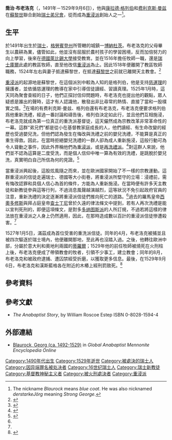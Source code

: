{{NoteTA
|G1=People
|G2=Country
}}
'''喬治·布老洛克'''（{{lang-en|George Blaurock}}，1491年－1529年9月6日），他與[[康拉德·格列伯|康拉德·格列伯]]和[[费利克斯·曼兹|费利克斯·曼兹]]在[[蘇黎世|蘇黎世]]聯合創始[[瑞士弟兄會|瑞士弟兄會]]，從而成為[[重浸派|重浸派]]創始人之一<ref>The nickname ''Blaurock'' means ''blue coat''. He was also nicknamed ''derstarkeJörg'' meaning ''Strong George''.</ref>。

==生平==
於1491年出生於[[瑞士|瑞士]]，[[格勞賓登州|格勞賓登州]]所管轄的城鎮一[[博納杜茨|博納杜茨]]。布老洛克的父母畢生以農耕為業，儘管如此，他並沒有屈服於農村孩子的學習困境，反而加倍努力的向上學習，後來在[[德國|德國]][[萊比錫大學|萊比錫大學]]接受教育。並在1516年擔任牧師一職，還是[[瑞士|瑞士]][[庫爾|庫爾]]此處的教區牧師，直至他改信[[重浸派|重浸派]]為止。因此1518年便離開了教區牧師職務，1524年左右與妻子抵達蘇黎世，在抵達[[蘇黎世|蘇黎世]]之前就已離開天主教會。<ref>{{cite book|author=William R. Estep著|title=《The Anabaptist Story: An Introduction to Sixteenth-Century Anabaptism.》|location=USA|publisher=Wm. B. Eerdsmans Publishing Co.|pages=49页|date=2020年04月}}</ref>

[[重浸派|重浸派]]的起源地是蘇黎世，在這個派別中較為人知的是格列伯，他是支持[[慈運理|慈運理]]的擁護者，並依循慈運理的教導在家中引導信徒讀經、習讀真理。1525年1月時，這天同為聚會查經的日子，他們正探討信仰問題時，布老洛克也提出他的觀點，眾人疑惑是誰出的聲時，這才有人認識他，散發出非比尋常的熱情、直接了當和一股樸實之情。<ref>{{cite book|author=George Huntston Williams著|title=《Spiritual and Anabaptist Writers: Documents Illustrative of the Radical Reformation.》|location=Kentucky|publisher=Westminster John Knox Press|pages=43页|date=2020年06月}}</ref>在場的有费利克斯·曼兹、格列伯還有布老洛克，布老洛克便要求格列伯爲他重新洗禮，經過一番討論和禱告後，格列伯決定如此行，並且他們互相施浸，布老洛克就成為第一位真正的重洗派基督徒，這天儼然成為宗教改革非常革命性的一幕。這群“弟兄們”都是從小在基督教家庭成長的人，他們讀經、有生命改變的經歷也受過嬰兒洗，但他們認為發生在悔改與洗禮之前的嬰兒洗禮，不能算是真正的重生得救。因此，在當時拒絕嬰兒洗禮的一群人卻為成人重新施浸，這般行動可為令人聳動之事件，因此外界稱他們為[[重浸派|重浸派]]，或是[[再洗禮派|再洗禮派]]。<ref name="#1">{{cite book|author=Roger Olson著|title=《基督教神學思想史》|location=上海|publisher=上海人民出版社發行中心|pages=430页|date=2020年06月}}</ref>對這群人來說，他們並不認為這算是二度受洗，而是個人信仰中唯一算為有效的洗禮，是跳脫於嬰兒洗，真實明白自己所信為何的見證。<ref name="#2">{{cite book|author=胡斯都•L. 岡察雷斯著|title=《基督教思想史》|location=南京|publisher=譯林出版社|pages=88页|date=2020年06月}}</ref>

當重浸派興起後，這股炫風隨之而來，並在歐洲國家開始了不一樣的宗教運動。這群重浸派的信徒走遍瑞士、德國等大小街巷，將重浸派所堅守的立場：浸禮前，需有悔改認罪和具個人信心為首的條件，方能為人重新施浸。在當時便有許多天主教徒和新教徒參與這等行列，不過消息風聲越演越烈，這等狀況不免引起政府官員的注意，重新洗禮的決定逐漸將重浸派信徒們推向死亡的道路。<ref name="#1"/>過去的羅馬皇帝[[西奧多修斯|西奧多修斯]]與拜占庭皇帝[[查士丁尼|查士丁尼]]曾於久遠的律法條文中提到，若有人再次洗禮是能以宣判死刑的，即便這項條文，是對多[[多纳图斯派|多纳图斯派]]的人所訂規，不過若將這樣的律法放在重浸派之人身上仍然適用，因此，在那時造成數以百計的重浸派信徒慘遭殺害。<ref name="#2"/>

1527年1月5日，滿茲成為首位受害的重洗派信徒。同年的4月，布老洛克被捕並且被四次驅逐於瑞士境內，他便離開那地，至此再也沒踏入過。之後，他轉往歐洲中部，分屬於意大利和奧地利兩國的[[蒂羅爾|蒂羅爾]]；1529年他的前任牧師被燒死在火刑柱上後，布老洛克便成了帶領教會的牧者，引領不少事工，建立教會；同年的8月，布老洛克和{{le|漢斯·藍格各|Hans Langegger}}被政府逮捕、遭囚禁經受折磨，以獲取更多信息。最後，在1529年9月6日，布老洛克和漢斯藍格各在{{tsl|en|Klausen|克勞森}}附近的木樁上經刑罰致死。<ref>{{George Blaurock - George Blaurock. (2018, January 25). In Wikipedia, the free encyclopedia. Retrieved June 11, 2020, from https://es.qwe.wiki/wiki/George_Blaurock}}</ref>

== 參考資料 ==
{{reflist}}

== 參考文獻 ==
*''The Anabaptist Story'', by William Roscoe Estep ISBN 0-8028-1594-4

== 外部連結 ==
* [http://www.gameo.org/encyclopedia/contents/B55760.html Blaurock, Georg (ca. 1492-1529)]{{Wayback|url=http://www.gameo.org/encyclopedia/contents/B55760.html |date=20130512162704 }} in ''Global Anabaptist Mennonite Encyclopedia Online''

{{Authority control}}

[[Category:1490年代出生|Category:1490年代出生]]
[[Category:1529年逝世|Category:1529年逝世]]
[[Category:被處決的瑞士人|Category:被處決的瑞士人]]
[[Category:因异端罪名被处决者|Category:因异端罪名被处决者]]
[[Category:16世纪瑞士人|Category:16世纪瑞士人]]
[[Category:瑞士新教徒|Category:瑞士新教徒]]
[[Category:基督教神秘主义者|Category:基督教神秘主义者]]
[[Category:被火刑處決者|Category:被火刑處決者]]
[[Category:重浸派|Category:重浸派]]